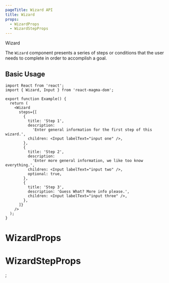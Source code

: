 ```yaml
---
pageTitle: Wizard API
title: Wizard
props:
  - WizardProps
  - WizardStepProps
---
```



<DocsHeading type="api">Wizard</DocsHeading>

The `Wizard` component presents a series of steps or conditions that the user needs to complete in order to accomplish a goal.

## Basic Usage

```tsx codesandbox=magma
import React from 'react';
import { Wizard, Input } from 'react-magma-dom';

export function Example() {
  return (
    <Wizard
      steps={[
        {
          title: 'Step 1',
          description:
            'Enter general information for the first step of this wizard.',
          children: <Input labelText="input one" />,
        },
        {
          title: 'Step 2',
          description:
            'Enter more general information, we like too know everything.',
          children: <Input labelText="input two" />,
          optional: true,
        },
        {
          title: 'Step 3',
          description: 'Guess What? More info please.',
          children: <Input labelText="input three" />,
        },
      ]}
    />
  );
}
```

# WizardProps

<WizardProps />

# WizardStepProps

<WizardStepProps />


;
